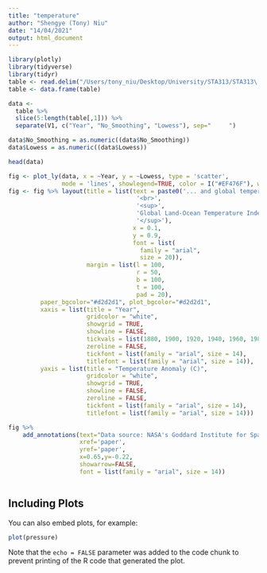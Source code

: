 ```yaml
---
title: "temperature"
author: "Shengye (Tony) Niu"
date: "14/04/2021"
output: html_document
---
```


```r
library(plotly)
library(tidyverse)
library(tidyr)
table <- read.delim("/Users/tony_niu/Desktop/University/STA313/STA313\ Final\ Project/Product/All\ codes/DataVisProject/TN/data/temperature.txt", header=FALSE)
table <- data.frame(table)

data <- 
  table %>% 
  slice(5:length(table[,1])) %>% 
  separate(V1, c("Year", "No_Smoothing", "Lowess"), sep="     ")

data$No_Smoothing = as.numeric((data$No_Smoothing))
data$Lowess = as.numeric((data$Lowess))

head(data)

fig <- plot_ly(data, x = ~Year, y = ~Lowess, type = 'scatter', 
               mode = 'lines', showlegend=TRUE, color = I("#EF476F"), width=700, height=595)
fig <- fig %>% layout(title = list(text = paste0('... and global temperatures continue to rise',
                                    '<br>',
                                    '<sup>',
                                    'Global Land-Ocean Temperature Index',
                                    '</sup>'), 
                                   x = 0.1,
                                   y = 0.9,
                                   font = list(
                                     family = "arial",
                                     size = 20)),
                      margin = list(l = 100,
                                    r = 50,
                                    b = 100,
                                    t = 100,
                                    pad = 20), 
         paper_bgcolor="#d2d2d1", plot_bgcolor="#d2d2d1",
         xaxis = list(title = "Year",
                      gridcolor = "white",
                      showgrid = TRUE,
                      showline = FALSE,
                      tickvals = list(1880, 1900, 1920, 1940, 1960, 1980, 2000, 2020),
                      zeroline = FALSE,
                      tickfont = list(family = "arial", size = 14),
                      titlefont = list(family = "arial", size = 14)),
         yaxis = list(title = "Temperature Anomaly (C)",
                      gridcolor = "white",
                      showgrid = TRUE,
                      showline = FALSE,
                      zeroline = FALSE,
                      tickfont = list(family = "arial", size = 14),
                      titlefont = list(family = "arial", size = 14))) 

fig %>% 
    add_annotations(text="Data source: NASA's Goddard Institute for Space Studies (GISS)", 
                    xref='paper',
                    yref='paper',
                    x=0.65,y=-0.22,
                    showarrow=FALSE, 
                    font = list(family = "arial", size = 14))

```



```r

























```

## Including Plots

You can also embed plots, for example:

```r
plot(pressure)
```

Note that the `echo = FALSE` parameter was added to the code chunk to prevent printing of the R code that generated the plot.
